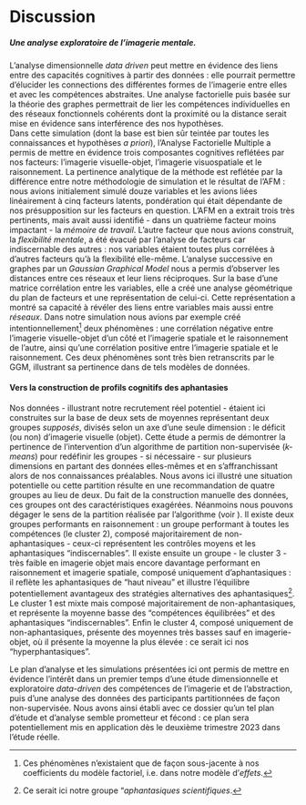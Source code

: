 # Discussion

##### Une analyse exploratoire de l'imagerie mentale.

L'analyse dimensionnelle *data driven* peut mettre en évidence des liens entre des capacités cognitives à partir des données : elle pourrait permettre d'élucider les connections des différentes formes de l'imagerie entre elles et avec les compétences abstraites. Une analyse factorielle puis basée sur la théorie des graphes permettrait de lier les compétences individuelles en des réseaux fonctionnels cohérents dont la proximité ou la distance serait mise en évidence sans interférence des nos hypothèses.      
Dans cette simulation (dont la base est bien sûr teintée par toutes les connaissances et hypothèses *a priori*), l'Analyse Factorielle Multiple a permis de mettre en évidence trois composantes cognitives reflétées par nos facteurs: l'imagerie visuelle-objet, l'imagerie visuospatiale et le raisonnement. La pertinence analytique de la méthode est reflétée par la différence entre notre méthodologie de simulation et le résultat de l'AFM : nous avions initialement simulé douze variables et les avions liées linéairement à cinq facteurs latents, pondération qui était dépendante de nos présupposition sur les facteurs en question. L'AFM en a extrait trois très pertinents, mais avait aussi identifié - dans un quatrième facteur moins impactant - la *mémoire de travail*. L'autre facteur que nous avions construit, la *flexibilité mentale*, a été évacué par l'analyse de facteurs car indiscernable des autres : nos variables étaient toutes plus corrélées à d'autres facteurs qu'à la flexibilité elle-même.
L'analyse successive en graphes par un *Gaussian Graphical Model* nous a permis d'observer les distances entre ces réseaux et leur liens réciproques. Sur la base d'une matrice corrélation entre les variables, elle a créé une analyse géométrique du plan de facteurs et une représentation de celui-ci. Cette représentation a montré sa capacité à révéler des liens entre variables mais aussi entre *réseaux*. Dans notre simulation nous avions par exemple créé intentionnellement^[Ces phénomènes n'existaient que de façon sous-jacente à nos coefficients du modèle factoriel, i.e. dans notre modèle d'*effets*.] deux phénomènes : une corrélation négative entre l'imagerie visuelle-objet d'un côté et l'imagerie spatiale et le raisonnement de l'autre, ainsi qu'une corrélation positive entre l'imagerie spatiale et le raisonnement. Ces deux phénomènes sont très bien retranscrits par le GGM, illustrant sa pertinence dans de tels modèles de données.

#### Vers la construction de profils cognitifs des aphantasies

Nos données - illustrant notre recrutement réel potentiel - étaient ici construites sur la base de deux sets de moyennes représentant deux groupes *supposés*, divisés selon un axe d'une seule dimension : le déficit (ou non) d'imagerie visuelle (objet). Cette étude a permis de démontrer la pertinence de l'intervention d'un algorithme de partition non-supervisée (*k-means*) pour redéfinir les groupes - si nécessaire - sur plusieurs dimensions en partant des données elles-mêmes et en s'affranchissant alors de nos connaissances préalables. Nous avons ici illustré une situation potentielle ou cette partition résulte en une recommandation de quatre groupes au lieu de deux. Du fait de la construction manuelle des données, ces groupes ont des caractéristiques exagérées. Néanmoins nous pouvons dégager le sens de la partition réalisée par l'algorithme (voir \autoref{radar}). Il existe deux groupes performants en raisonnement : un groupe performant à toutes les compétences (le cluster 2), composé majoritairement de non-aphantasiques - ceux-ci représentent les contrôles moyens et les aphantasiques "indiscernables". Il existe ensuite un groupe - le cluster 3 - très faible en imagerie objet mais encore davantage performant en raisonnement et imagerie spatiale, composé uniquement d'aphantasiques : il reflète les aphantasiques de "haut niveau" et illustre l'équilibre potentiellement avantageux des stratégies alternatives des aphantasiques^[Ce serait ici notre groupe "*aphantasiques scientifiques*.]. Le cluster 1 est mixte mais composé majoritairement de non-aphantasiques, et représente la moyenne basse des "compétences équilibrées" et des aphantasiques "indiscernables". Enfin le cluster 4, composé uniquement de non-aphantasiques, présente des moyennes très basses sauf en imagerie-objet, où il présente la moyenne la plus élevée : ce serait ici nos "hyperphantasiques".      

Le plan d'analyse et les simulations présentées ici ont permis de mettre en évidence l'intérêt dans un premier temps d'une étude dimensionnelle et exploratoire *data-driven* des compétences de l'imagerie et de l'abstraction, puis d'une analyse des données des participants partitionnées de façon non-supervisée. Nous avons ainsi établi avec ce dossier qu'un tel plan d'étude et d'analyse semble prometteur et fécond : ce plan sera potentiellement mis en application dès le deuxième trimestre 2023 dans l'étude réelle.